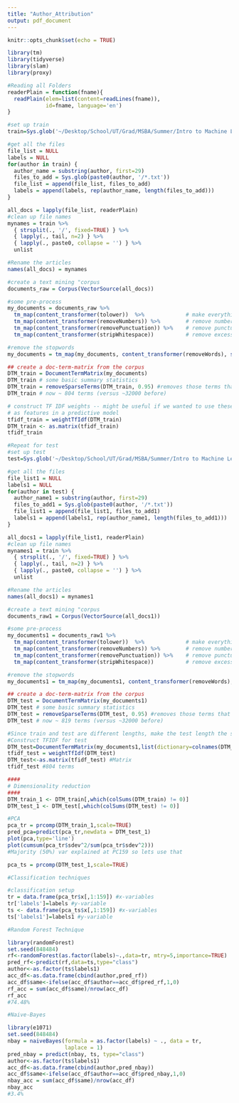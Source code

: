 ```yaml
---
title: "Author_Attribution"
output: pdf_document
---
```


```r
knitr::opts_chunk$set(echo = TRUE)
```


```r
library(tm) 
library(tidyverse)
library(slam)
library(proxy)
```

```r
#Reading all Folders
readerPlain = function(fname){
  readPlain(elem=list(content=readLines(fname)), 
            id=fname, language='en') 
}
```

```r
#set up train
train=Sys.glob('~/Desktop/School/UT/Grad/MSBA/Summer/Intro to Machine Learning/2nd Half/data/ReutersC50/C50train/*')

#get all the files
file_list = NULL
labels = NULL
for(author in train) {
  author_name = substring(author, first=29)
  files_to_add = Sys.glob(paste0(author, '/*.txt'))
  file_list = append(file_list, files_to_add)
  labels = append(labels, rep(author_name, length(files_to_add)))
}

all_docs = lapply(file_list, readerPlain)
#clean up file names
mynames = train %>%
  { strsplit(., '/', fixed=TRUE) } %>%
  { lapply(., tail, n=2) } %>%
  { lapply(., paste0, collapse = '') } %>%
  unlist

#Rename the articles
names(all_docs) = mynames

#create a text mining "corpus
documents_raw = Corpus(VectorSource(all_docs))

#some pre-process
my_documents = documents_raw %>%
  tm_map(content_transformer(tolower))  %>%             # make everything lowercase
  tm_map(content_transformer(removeNumbers)) %>%        # remove numbers
  tm_map(content_transformer(removePunctuation)) %>%    # remove punctuation
  tm_map(content_transformer(stripWhitespace))          # remove excess white-space

#remove the stopwords
my_documents = tm_map(my_documents, content_transformer(removeWords), stopwords("en"))

## create a doc-term-matrix from the corpus
DTM_train = DocumentTermMatrix(my_documents)
DTM_train # some basic summary statistics
DTM_train = removeSparseTerms(DTM_train, 0.95) #removes those terms that have count 0 in >95% of docs.  
DTM_train # now ~ 804 terms (versus ~32000 before)

# construct TF IDF weights -- might be useful if we wanted to use these
# as features in a predictive model
tfidf_train = weightTfIdf(DTM_train)
DTM_train <- as.matrix(tfidf_train)
tfidf_train
```

```r
#Repeat for test
#set up test
test=Sys.glob('~/Desktop/School/UT/Grad/MSBA/Summer/Intro to Machine Learning/2nd Half/data/ReutersC50/C50test/*')

#get all the files
file_list1 = NULL
labels1 = NULL
for(author in test) {
  author_name1 = substring(author, first=29)
  files_to_add1 = Sys.glob(paste0(author, '/*.txt'))
  file_list1 = append(file_list1, files_to_add1)
  labels1 = append(labels1, rep(author_name1, length(files_to_add1)))
}

all_docs1 = lapply(file_list1, readerPlain)
#clean up file names
mynames1 = train %>%
  { strsplit(., '/', fixed=TRUE) } %>%
  { lapply(., tail, n=2) } %>%
  { lapply(., paste0, collapse = '') } %>%
  unlist

#Rename the articles
names(all_docs1) = mynames1

#create a text mining "corpus
documents_raw1 = Corpus(VectorSource(all_docs1))

#some pre-process
my_documents1 = documents_raw1 %>%
  tm_map(content_transformer(tolower))  %>%             # make everything lowercase
  tm_map(content_transformer(removeNumbers)) %>%        # remove numbers
  tm_map(content_transformer(removePunctuation)) %>%    # remove punctuation
  tm_map(content_transformer(stripWhitespace))          # remove excess white-space

#remove the stopwords
my_documents1 = tm_map(my_documents1, content_transformer(removeWords), stopwords("en"))

## create a doc-term-matrix from the corpus
DTM_test = DocumentTermMatrix(my_documents1)
DTM_test # some basic summary statistics
DTM_test = removeSparseTerms(DTM_test, 0.95) #removes those terms that have count 0 in >95% of docs.  
DTM_test # now ~ 819 terms (versus ~32000 before)
```

```r
#Since train and test are different lengths, make the test length the same as the train 
#Construct TFIDF for test
DTM_test=DocumentTermMatrix(my_documents1,list(dictionary=colnames(DTM_train)))
tfidf_test = weightTfIdf(DTM_test)
DTM_test<-as.matrix(tfidf_test) #Matrix
tfidf_test #804 terms
```


```r
####
# Dimensionality reduction
####
DTM_train_1 <- DTM_train[,which(colSums(DTM_train) != 0)] 
DTM_test_1 <- DTM_test[,which(colSums(DTM_test) != 0)]
```

```r
#PCA
pca_tr = prcomp(DTM_train_1,scale=TRUE)
pred_pca=predict(pca_tr,newdata = DTM_test_1)
plot(pca,type='line')
plot(cumsum(pca_tr$sdev^2/sum(pca_tr$sdev^2)))
#Majority (50%) var explained at PC159 so lets use that

pca_ts = prcomp(DTM_test_1,scale=TRUE)
```

```r
#Classification techniques 

#classification setup
tr = data.frame(pca_tr$x[,1:159]) #x-variables
tr['labels']=labels #y-variable
ts <- data.frame(pca_ts$x[,1:159]) #x-variables
ts['labels1']=labels1 #y-variable
```

```r
#Random Forest Technique

library(randomForest)
set.seed(848484)
rf<-randomForest(as.factor(labels)~.,data=tr, mtry=5,importance=TRUE)
pred_rf<-predict(rf,data=ts,type="class")
author<-as.factor(ts$labels1)
acc_df<-as.data.frame(cbind(author,pred_rf))
acc_df$same<-ifelse(acc_df$author==acc_df$pred_rf,1,0)
rf_acc = sum(acc_df$same)/nrow(acc_df)
rf_acc
#74.48%
```

```r
#Naive-Bayes

library(e1071)
set.seed(848484)
nbay = naiveBayes(formula = as.factor(labels) ~ ., data = tr, 
                  laplace = 1)
pred_nbay = predict(nbay, ts, type="class")
author<-as.factor(ts$labels1)
acc_df<-as.data.frame(cbind(author,pred_nbay))
acc_df$same<-ifelse(acc_df$author==acc_df$pred_nbay,1,0)
nbay_acc = sum(acc_df$same)/nrow(acc_df)
nbay_acc
#3.4%
```


